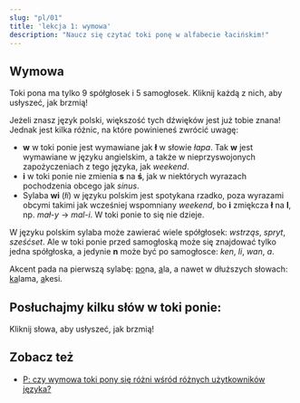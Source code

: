 ```yaml
---
slug: "pl/01"
title: 'lekcja 1: wymowa'
description: "Naucz się czytać toki ponę w alfabecie łacińskim!"
---
```



## Wymowa

Toki pona ma tylko 9 spółgłosek i 5 samogłosek. Kliknij każdą z nich, aby usłyszeć, jak brzmią!

<PhonoTable />

Jeżeli znasz język polski, większość tych dźwięków jest już tobie znana! Jednak jest kilka różnic, na które powinieneś zwrócić uwagę:

* **w** w toki ponie jest wymawiane jak **ł** w słowie *łapa*. Tak **w** jest wymawiane w języku angielskim, a także w nieprzyswojonych zapożyczeniach z tego języka, jak *weekend*.
* **i** w toki ponie nie zmienia **s** na **ś**, jak w niektórych wyrazach pochodzenia obcego jak *sinus*.
* Sylaba **wi** (*łi*) w języku polskim jest spotykana rzadko, poza wyrazami obcymi takimi jak wcześniej wspomniany *weekend*, bo **i** zmiękcza **ł** na **l**, np. *mał-y* → *mal-i*. W toki ponie to się nie dzieje.

W języku polskim sylaba może zawierać wiele spółgłosek: *wstrząs*, *spryt*, *sześćset*. Ale w toki ponie przed samogłoską może się znajdować tylko jedna spółgłoska, a jedynie **n** może być po samogłosce: *ken*, *li*, *wan*, *a*.

Akcent pada na pierwszą sylabę: <u>po</u>na, <u>a</u>la, a nawet w dłuższych słowach: <u>ka</u>lama, <u>a</u>kesi.

## Posłuchajmy kilku słów w toki ponie:

Kliknij słowa, aby usłyszeć, jak brzmią!

<PhonoExamplesPl />

## Zobacz też

* [P: czy wymowa toki pony się różni wśród różnych użytkowników języka?](/pl/sound-variation)
